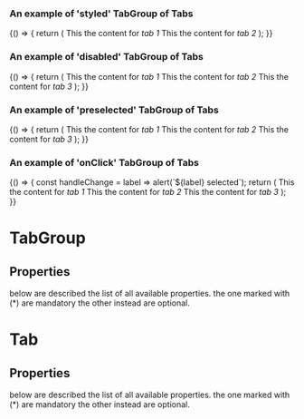 
<Meta title="DCXLibrary/Form/TabGroup/Styled" component={TabGroup} />

### An example of 'styled' TabGroup of Tabs

<Canvas>
    <Story name="styled-tabs">
        {() => {
            return (
                <TabGroup 
                    activeTabClassName="tab-list-active"
                    tabClassName="tab-list-item"
                    className="tab-list"
                >
                    <Tab label="tab 1">This the content for <em>tab 1</em></Tab>
                    <Tab label="tab 2">This the content for <em>tab 2</em></Tab>
                </TabGroup>
            );
        }}
    </Story>
</Canvas>

### An example of 'disabled' TabGroup of Tabs

<Canvas>
    <Story name="styled-disabled-tab">
        {() => {
            return (
                <TabGroup 
                    activeTabClassName="tab-list-active"
                    disabledClassName="tab-list-disabled"
                    tabClassName="tab-list-item"
                    className="tab-list"
                >
                    <Tab label="tab 1">This the content for <em>tab 1</em></Tab>
                    <Tab label="tab 2">This the content for <em>tab 2</em></Tab>
                    <Tab label="tab 3" disabled={true}>This the content for <em>tab 3</em></Tab>
                </TabGroup>
            );
        }}
    </Story>
</Canvas>

### An example of 'preselected' TabGroup of Tabs

<Canvas>
    <Story name="styled-preselected-tab">
        {() => {
            return (
                <TabGroup 
                    activeTabClassName="tab-list-active"
                    disabledClassName="tab-list-disabled"
                    tabClassName="tab-list-item"
                    className="tab-list"
                >
                    <Tab label="tab 1">This the content for <em>tab 1</em></Tab>
                    <Tab label="tab 2" activeTab="tab 2">This the content for <em>tab 2</em></Tab>
                    <Tab label="tab 3">This the content for <em>tab 3</em></Tab>
                </TabGroup>
            );
        }}
    </Story>
</Canvas>

### An example of 'onClick' TabGroup of Tabs

<Canvas>
    <Story name="styled-select-tab">
        {() => {
            const handleChange = label => alert(`${label} selected`);
            return (
                <TabGroup 
                    activeTabClassName="tab-list-active"
                    tabClassName="tab-list-item"
                    className="tab-list"
                    onClick={handleChange}
                >
                    <Tab label="tab 1">This the content for <em>tab 1</em></Tab>
                    <Tab label="tab 2">This the content for <em>tab 2</em></Tab>
                    <Tab label="tab 3">This the content for <em>tab 3</em></Tab>
                </TabGroup>
            );
        }}
    </Story>
</Canvas>

# TabGroup

## Properties

below are described the list of all available properties. the one marked with (\*) are mandatory the other instead are optional.

<Props of={TabGroup} />

# Tab

## Properties

below are described the list of all available properties. the one marked with (\*) are mandatory the other instead are optional.

<Props of={Tab} />